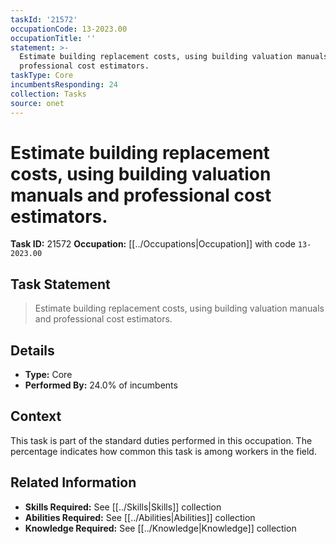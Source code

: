 ```yaml
---
taskId: '21572'
occupationCode: 13-2023.00
occupationTitle: ''
statement: >-
  Estimate building replacement costs, using building valuation manuals and
  professional cost estimators.
taskType: Core
incumbentsResponding: 24
collection: Tasks
source: onet
---
```

# Estimate building replacement costs, using building valuation manuals and professional cost estimators.

**Task ID:** 21572
**Occupation:** [[../Occupations|Occupation]] with code `13-2023.00`

## Task Statement

> Estimate building replacement costs, using building valuation manuals and professional cost estimators.

## Details

- **Type:** Core
- **Performed By:** 24.0% of incumbents

## Context

This task is part of the standard duties performed in this occupation. The percentage indicates how common this task is among workers in the field.

## Related Information

- **Skills Required:** See [[../Skills|Skills]] collection
- **Abilities Required:** See [[../Abilities|Abilities]] collection
- **Knowledge Required:** See [[../Knowledge|Knowledge]] collection
